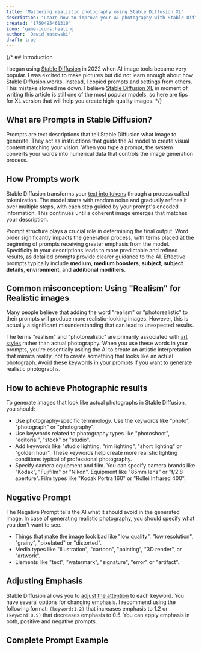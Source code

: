 ```yaml
---
title: 'Mastering realistic photography using Stable Diffusion XL'
description: "Learn how to improve your AI photography with Stable Diffusion XL using easy steps. You'll discover useful prompts, optimal settings, and the best models. That will lead you to create high-quality portraits and landscapes."
created: '1750495461310'
icon: 'game-icons:healing'
author: 'Dawid Wasowski'
draft: true
---
```



{/* ## Introduction

I began using [Stable Diffusion](https://en.wikipedia.org/wiki/Stable_Diffusion) in 2022 when AI image tools became very popular. 
I was excited to make pictures but did not learn enough about how Stable Diffusion works. 
Instead, I copied prompts and settings from others. This mistake slowed me down. 
I believe [Stable Diffusion XL](https://huggingface.co/stabilityai/stable-diffusion-xl-base-1.0) in moment of writing this article is still one of the most popular models, 
so here are tips for XL version that will help you create high-quality images. */}

## What are Prompts in Stable Diffusion?

Prompts are text descriptions that tell Stable Diffusion what image to generate. 
They act as instructions that guide the AI model to create visual content matching your vision. 
When you type a prompt, the system converts your words into numerical data that controls the image generation process.

## How Prompts work

Stable Diffusion transforms your [text into tokens](https://sd-tokenizer.rocker.boo/) through a process called tokenization. 
The model starts with random noise and gradually refines it over multiple steps, with each step guided by your prompt's encoded information. 
This continues until a coherent image emerges that matches your description.

Prompt structure plays a crucial role in determining the final output. 
Word order significantly impacts the generation process, with terms placed at the beginning of prompts receiving greater emphasis from the model. 
Specificity in your descriptions leads to more predictable and refined results, as detailed prompts provide clearer guidance to the AI. 
Effective prompts typically include **medium**, **medium boosters**, **subject**, **subject details**, **environment**, and **additional modifiers**. 

## Common misconception: Using "Realism" for Realistic images

Many people believe that adding the word "realism" or "photorealistic" to their prompts will produce more realistic-looking images. 
However, this is actually a significant misunderstanding that can lead to unexpected results.

The terms "realism" and "photorealistic" are primarily associated with [art styles](https://rikkar69.github.io/SDXL-artist-study/art-movements/) rather than actual photography. 
When you use these words in your prompts, you're essentially asking the AI to create an artistic interpretation that mimics reality, not to create something that looks like an actual photograph. 
Avoid these keywords in your prompts if you want to generate realistic photographs.

## How to achieve Photographic results

To generate images that look like actual photographs in Stable Diffusion, you should:

- Use photography-specific terminology. Use the keywords like "photo", "photograph" or "photography".
- Use keywords related to photography types like "photoshoot", "editorial", "stock" or "studio".
- Add keywords like "studio lighting, "rim lighting", "short lighting" or "golden hour". 
These keywords help create more realistic lighting conditions typical of professional photography. 
- Specify camera equipment and film. You can specify camera brands like "Kodak", "Fujifilm" or "Nikon". 
Equipment like "85mm lens" or "f/2.8 aperture". Film types like "Kodak Portra 160" or "Rollei Infrared 400". 

## Negative Prompt

The Negative Prompt tells the AI what it should avoid in the generated image. 
In case of generating realistic photography, you should specify what you don't want to see.

- Things that make the image look bad like "low quality", "low resolution", "grainy", "pixelated" or "distorted". 
- Media types like "illustration", "cartoon", "painting", "3D render", or "artwork".
- Elements like "text", "watermark", "signature", "error" or "artifact".

## Adjusting Emphasis

Stable Diffusion allows you to [adjust the attention](https://github.com/AUTOMATIC1111/stable-diffusion-webui/wiki/features#attentionemphasis) to each keyword. 
You have several options for changing emphasis. 
I recommend using the following format: `(keyword:1.2)` that increases emphasis to 1.2 or `(keyword:0.5)` that decreases emphasis to 0.5.
You can apply emphasis in both, positive and negative prompts.

## Complete Prompt Example

